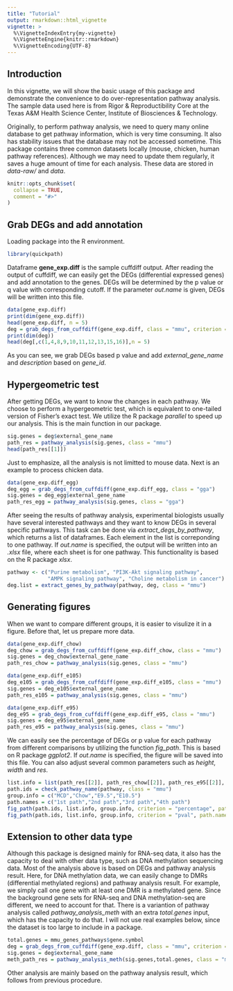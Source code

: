 ```yaml
---
title: "Tutorial"
output: rmarkdown::html_vignette
vignette: >
  %\VignetteIndexEntry{my-vignette}
  %\VignetteEngine{knitr::rmarkdown}
  %\VignetteEncoding{UTF-8}
---
```

## Introduction
In this vignette, we will show the basic usage of this package and demonstrate the convenience to do over-representation pathway analysis. The sample data used here is from Rigor & Reproductibility Core at the Texas A&M Health Science Center, Institute of Biosciences & Technology.

Originally, to perform pathway analysis, we need to query many online database to get pathway information, which is very time consuming. It also has stability issues that the database may not be accessed sometime. This package contains three common datasets locally (mouse, chicken, human pathway references). Although we may need to update them regularly, it saves a huge amount of time for each analysis. These data are stored in *data-raw/* and *data*. 
```r
knitr::opts_chunk$set(
  collapse = TRUE,
  comment = "#>"
)
```

## Grab DEGs and add annotation
Loading package into the R environment.
```r
library(quickpath)
```
Dataframe **gene_exp.diff** is the sample cuffdiff output. After reading the output of cuffdiff, we can easily get the DEGs (differential expressed genes) and add annotation to the genes. DEGs will be determined by the p value or q value with corresponding cutoff. If the parameter *out.name* is given, DEGs will be written into this file.
```r
data(gene_exp.diff)
print(dim(gene_exp.diff))
head(gene_exp.diff, n = 5)
deg = grab_degs_from_cuffdiff(gene_exp.diff, class = "mmu", criterion = "p_value", cut.off = 0.05)
print(dim(deg))
head(deg[,c(1,4,8,9,10,11,12,13,15,16)],n = 5)
```
As you can see, we grab DEGs based p value and add *external_gene_name* and *description* based on *gene_id*.

## Hypergeometric test
After getting DEGs, we want to know the changes in each pathway. We choose to perform a hypergeometric test, which is equivalent to one-tailed version of Fisher's exact test. We utilize the R package *parallel* to speed up our analysis. This is the main function in our package. 

```r
sig.genes = deg$external_gene_name
path_res = pathway_analysis(sig.genes, class = "mmu")
head(path_res[[1]])
```

Just to emphasize, all the analysis is not limitted to mouse data. Next is an example to process chicken data.
```r
data(gene_exp.diff_egg)
deg_egg = grab_degs_from_cuffdiff(gene_exp.diff_egg, class = "gga")
sig.genes = deg_egg$external_gene_name
path_res_egg = pathway_analysis(sig.genes, class = "gga")
```

After seeing the results of pathway analysis, experimental biologists usually have several interested pathways and they want to know DEGs in several specific pathways. This task can be done via *extract_degs_by_pathway*, which returns a list of dataframes. Each element in the list is correponding to one pathway. If *out.name* is specified, the output will be written into an *.xlsx* file, where each sheet is for one pathway. This functionality is based on the R package *xlsx*. 
```r
pathway <- c("Purine metabolism", "PI3K-Akt signaling pathway", 
             "AMPK signaling pathway", "Choline metabolism in cancer")
deg.list = extract_genes_by_pathway(pathway, deg, class = "mmu")
```

## Generating figures
When we want to compare different groups, it is easier to visulize it in a figure. Before that, let us prepare more data.
```r
data(gene_exp.diff_chow)
deg_chow = grab_degs_from_cuffdiff(gene_exp.diff_chow, class = "mmu")
sig.genes = deg_chow$external_gene_name
path_res_chow = pathway_analysis(sig.genes, class = "mmu")
```

```r
data(gene_exp.diff_e105)
deg_e105 = grab_degs_from_cuffdiff(gene_exp.diff_e105, class = "mmu")
sig.genes = deg_e105$external_gene_name
path_res_e105 = pathway_analysis(sig.genes, class = "mmu")
```

```r
data(gene_exp.diff_e95)
deg_e95 = grab_degs_from_cuffdiff(gene_exp.diff_e95, class = "mmu")
sig.genes = deg_e95$external_gene_name
path_res_e95 = pathway_analysis(sig.genes, class = "mmu")
```
We can easily see the percentage of DEGs or p value for each pathway from different comparisons by utilizing the function *fig_path*. This is based on R package *ggplot2*. If *out.name* is specified, the figure will be saved into this file. You can also adjust several common parameters such as *height*, *width* and *res*.
```r
list.info = list(path_res[[2]], path_res_chow[[2]], path_res_e95[[2]], path_res_e105[[2]])
path.ids = check_pathway_name(pathway, class = "mmu")
group.info = c("MCD","Chow","E9.5","E10.5")
path.names = c("1st path","2nd path","3rd path","4th path")
fig_path(path.ids, list.info, group.info, criterion = "percentage", path.names = path.names)
fig_path(path.ids, list.info, group.info, criterion = "pval", path.names = path.names)
```

## Extension to other data type
Although this package is designed mainly for RNA-seq data, it also has the capacity to deal with other data type, such as DNA methylation sequencing data. Most of the analysis above is based on DEGs and pathway analysis result. Here, for DNA methylation data, we can easily change to DMRs (differential methylated regions) and pathway analysis result. For example, we simply call one gene with at least one DMR is a methylated gene. Since the background gene sets for RNA-seq and DNA methylation-seq are different, we need to account for that. There is a variantion of pathway analysis called *pathway_analysis_meth* with an extra *total.genes* input, which has the capacity to do that. I will not use real examples below, since the dataset is too large to include in a package.
```r
total.genes = mmu_genes_pathways$gene.symbol
deg = grab_degs_from_cuffdiff(gene_exp.diff, class = "mmu", criterion = "p_value", cut.off = 0.05)
sig.genes = deg$external_gene_name
meth_path_res = pathway_analysis_meth(sig.genes,total.genes, class = "mmu")
```
Other analysis are mainly based on the pathway analysis result, which follows from previous procedure.
